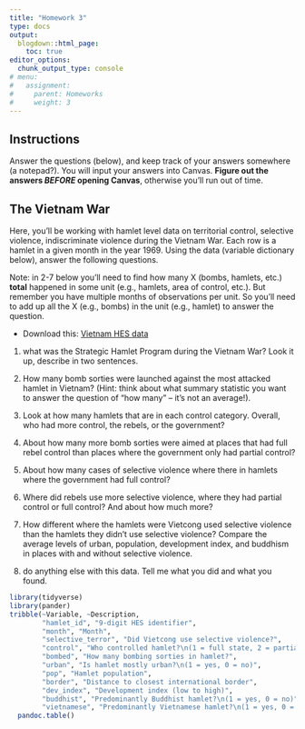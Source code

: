 ```yaml
---
title: "Homework 3"
type: docs
output:
  blogdown::html_page:
    toc: true
editor_options: 
  chunk_output_type: console
# menu:
#   assignment:
#     parent: Homeworks
#     weight: 3
---
```





## Instructions



Answer the questions (below), and keep track of your answers somewhere (a notepad?). You will input your answers into Canvas. **Figure out the answers *BEFORE* opening Canvas**, otherwise you'll run out of time. 




## The Vietnam War


Here, you'll be working with hamlet level data on territorial control, selective violence, indiscriminate violence during the Vietnam War. Each row is a hamlet in a given month in the year 1969. Using the data (variable dictionary below), answer the following questions. 

Note: in 2-7 below you'll need to find how many X (bombs, hamlets, etc.) **total** happened in some unit (e.g., hamlets, area of control, etc.). But remember you have multiple months of observations per unit. So you'll need to add up all the X (e.g., bombs) in the unit (e.g., hamlet) to answer the question.


- Download this: <i class="fas fa-download"></i> [Vietnam HES data](/files/vietnam.csv)



1. what was the Strategic Hamlet Program during the Vietnam War? Look it up, describe in two sentences. 


2. How many bomb sorties were launched against the most attacked hamlet in Vietnam? (Hint: think about what summary statistic you want to answer the question of "how many" -- it's not an average!). 



3. Look at how many hamlets that are in each control category. Overall, who had more control, the rebels, or the government?  



4. About how many more bomb sorties were aimed at places that had full rebel control than places where the government only had partial control? 



5. About how many cases of selective violence where there in hamlets where the government had full control? 


6. Where did rebels use more selective violence, where they had partial control or full control? And about how much more?



7. How different where the hamlets were Vietcong used selective violence than the hamlets they didn't use selective violence? Compare the average levels of urban, population, development index, and buddhism in places with and without selective violence. 



8. do anything else with this data. Tell me what you did and what you found. 




```r
library(tidyverse)
library(pander)
tribble(~Variable, ~Description, 
        "hamlet_id", "9-digit HES identifier",
        "month", "Month",
        "selective_terror", "Did Vietcong use selective violence?",
        "control", "Who controlled hamlet?\n(1 = full state, 2 = partial state, 3 = contested, 4 = partial rebel, 5 = full rebel)",
        "bombed", "How many bombing sorties in hamlet?",
        "urban", "Is hamlet mostly urban?\n(1 = yes, 0 = no)",
        "pop", "Hamlet population",
        "border", "Distance to closest international border",
        "dev_index", "Development index (low to high)",
        "buddhist", "Predominantly Buddhist hamlet?\n(1 = yes, 0 = no)",
        "vietnamese", "Predominantly Vietnamese hamlet?\n(1 = yes, 0 = no)") %>% 
  pandoc.table()
```


